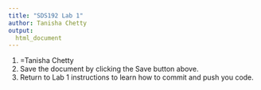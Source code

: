 ```yaml
---
title: "SDS192 Lab 1"
author: Tanisha Chetty
output:
  html_document
---
```


1. =Tanisha Chetty
2. Save the document by clicking the Save button above. 
3. Return to Lab 1 instructions to learn how to commit and push you code.

